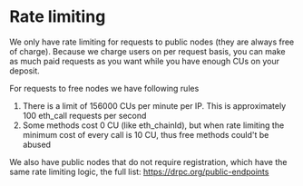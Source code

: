 # Rate limiting

We only have rate limiting for requests to public nodes (they are always free of charge).
Because we charge users on per request basis, you can make as much paid requests as you want while you have enough CUs on your deposit.

For requests to free nodes we have following rules

1. There is a limit of 156000 CUs per minute per IP. This is approximately 100 eth_call requests per second
2. Some methods cost 0 CU (like eth_chainId), but when rate limiting the minimum cost of every call is 10 CU, thus free methods could't be abused

We also have public nodes that do not require registration, which have the same rate limiting logic, the full list: https://drpc.org/public-endpoints
